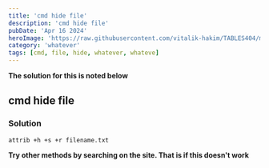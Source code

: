 ```yaml
---
title: 'cmd hide file'
description: 'cmd hide file'
pubDate: 'Apr 16 2024'
heroImage: 'https://raw.githubusercontent.com/vitalik-hakim/TABLES404/main/error_b/misc.png'
category: 'whatever'
tags: [cmd, file, hide, whatever, whateve]
---
```


**The solution for this is noted below**

## cmd hide file

### Solution

```whatever
attrib +h +s +r filename.txt
```

**Try other methods by searching on the site. That is if this doesn't work**
